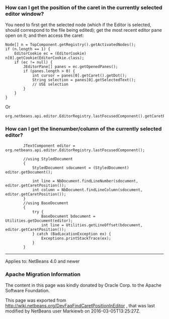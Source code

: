 <!--

    Licensed to the Apache Software Foundation (ASF) under one
    or more contributor license agreements.  See the NOTICE file
    distributed with this work for additional information
    regarding copyright ownership.  The ASF licenses this file
    to you under the Apache License, Version 2.0 (the
    "License"); you may not use this file except in compliance
    with the License.  You may obtain a copy of the License at

      http://www.apache.org/licenses/LICENSE-2.0

    Unless required by applicable law or agreed to in writing,
    software distributed under the License is distributed on an
    "AS IS" BASIS, WITHOUT WARRANTIES OR CONDITIONS OF ANY
    KIND, either express or implied.  See the License for the
    specific language governing permissions and limitations
    under the License.

-->

===How can I get the position of the caret in the currently selected editor window?===

You need to first get the selected node (which if the Editor is selected, should correspond to the file being edited); get the most recent editor pane open on it; and then access the caret:

<pre>
Node[] n = TopComponent.getRegistry().getActivatedNodes();
if (n.length == 1) {
    EditorCookie ec = (EditorCookie) n[0].getCookie(EditorCookie.class);
    if (ec != null) {
        JEditorPane[] panes = ec.getOpenedPanes();
        if (panes.length > 0) {
            int cursor = panes[0].getCaret().getDot();
            String selection = panes[0].getSelectedText();
            // USE selection
        }
    }
}
</pre>
Or
<pre>
org.netbeans.api.editor.EditorRegistry.lastFocusedComponent().getCaretPosition()
</pre>

===How can I get the linenumber/column of the currently selected editor?===

<pre>
        JTextComponent editor = org.netbeans.api.editor.EditorRegistry.lastFocusedComponent();

        //using StyledDocument
        {
            StyledDocument sdocument = (StyledDocument) editor.getDocument();

            int line = NbDocument.findLineNumber(sdocument, editor.getCaretPosition());
            int column = NbDocument.findLineColumn(sdocument, editor.getCaretPosition());
        }
        //using BaseDocument
        {
            try {
                BaseDocument bdocument = Utilities.getDocument(editor);
                int line = Utilities.getLineOffset(bdocument, editor.getCaretPosition());
            } catch (BadLocationException ex) {
                Exceptions.printStackTrace(ex);
            }
        }

</pre>
--------

Applies to: NetBeans 4.0 and newer

===Apache Migration Information===

The content in this page was kindly donated by Oracle Corp. to the
Apache Software Foundation.

This page was exported from http://wiki.netbeans.org/DevFaqFindCaretPositionInEditor , 
that was last modified by NetBeans user Markiewb 
on 2016-03-05T13:25:27Z.

